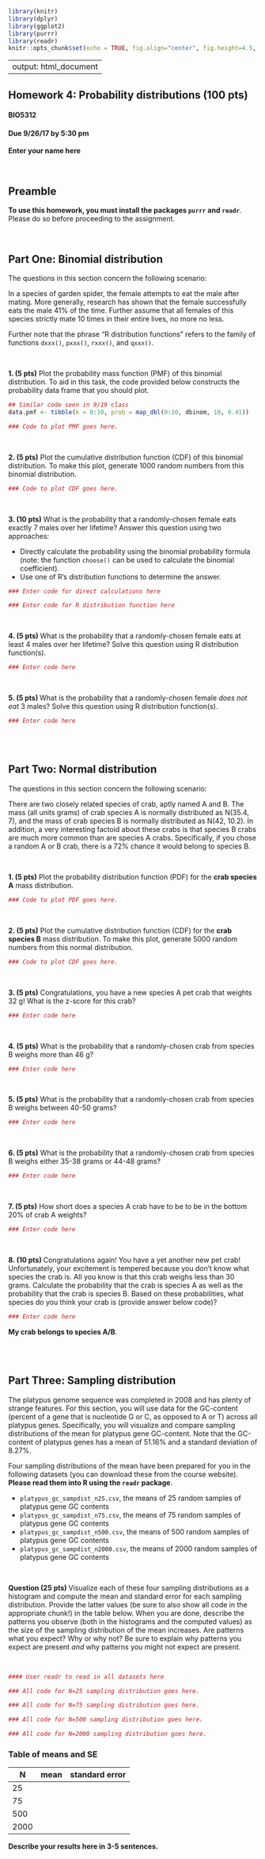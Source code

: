 ```r
library(knitr)
library(dplyr)
library(ggplot2)
library(purrr)
library(readr)
knitr::opts_chunk$set(echo = TRUE, fig.align="center", fig.height=4.5, fig.width=4.5)
```
---
output: html_document
---

## Homework 4: Probability distributions (100 pts)
#### BIO5312
#### Due 9/26/17 by 5:30 pm

**Enter your name here**

<br>

## Preamble 

**To use this homework, you must install the packages `purrr` and `readr`**. Please do so before proceeding to the assignment.

 

<br>

## Part One: Binomial distribution

The questions in this section concern the following scenario:

In a species of garden spider, the female attempts to eat the male after mating. More generally, research has shown that the female successfully eats the male 41% of the time. Further assume that all females of this species strictly mate 10 times in their entire lives, no more no less.

Further note that the phrase "R distribution functions" refers to the family of functions `dxxx()`, `pxxx()`, `rxxx()`, and `qxxx()`.

<br>

**1. (5 pts)** Plot the probability mass function (PMF) of this binomial distribution. To aid in this task, the code provided below constructs the probability data frame that you should plot.
```r
## Similar code seen in 9/19 class
data.pmf <- tibble(k = 0:10, prob = map_dbl(0:10, dbinom, 10, 0.41))
```

```r
### Code to plot PMF goes here.
```

<br>

**2. (5 pts)** Plot the cumulative distribution function (CDF) of this binomial distribution. To make this plot, generate 1000 random numbers from this binomial distribution.
```r
### Code to plot CDF goes here.
```

<br>

**3. (10 pts) ** What is the probability that a randomly-chosen female eats exactly 7 males over her lifetime? Answer this question using two approaches:

  + Directly calculate the probability using the binomial probability formula (note: the function `choose()` can be used to calculate the binomial coefficient).
  + Use one of R's distribution functions to determine the answer.
  
```r
### Enter code for direct calculations here
```

```r
### Enter code for R distribution function here
```

<br>

**4. (5 pts) ** What is the probability that a randomly-chosen female eats at least 4 males over her lifetime? Solve this question using R distribution function(s).

```r
### Enter code here
```

<br>

**5. (5 pts) ** What is the probability that a randomly-chosen female *does not eat* 3 males? Solve this question using R distribution function(s).

```r
### Enter code here
```

<br><br>

## Part Two: Normal distribution


The questions in this section concern the following scenario:

There are two closely related species of crab, aptly named A and B. The mass (all units grams) of crab species A is normally distributed as N(35.4, 7), and the mass of crab species B is normally distributed as N(42, 10.2). In addition, a very interesting factoid about these crabs is that species B crabs are much more common than are species A crabs. Specifically, if you chose a random A or B crab, there is a 72% chance it would belong to species B.

<br>

**1. (5 pts)** Plot the probability distribution function (PDF) for the **crab species A** mass distribution.
```r
### Code to plot PDF goes here.
```

<br>

**2. (5 pts)** Plot the cumulative distribution function (CDF) for the **crab species B** mass distribution. To make this plot, generate 5000 random numbers from this normal distribution.
```r
### Code to plot CDF goes here.
```

<br>

**3. (5 pts)** Congratulations, you have a new species A pet crab that weights 32 g! What is the z-score for this crab?
```r
### Enter code here
```

<br>

**4. (5 pts)** What is the probability that a randomly-chosen crab from species B weighs more than 46 g?
```r
### Enter code here
```

<br>

**5. (5 pts)** What is the probability that a randomly-chosen crab from species B weighs between 40-50 grams?
```r
### Enter code here
```

<br>

**6. (5 pts)** What is the probability that a randomly-chosen crab from species B weighs either 35-38 grams or 44-48 grams?
```r
### Enter code here
```

<br>

**7. (5 pts)** How short does a species A crab have to be to be in the bottom 20% of crab A weights?
```r
### Enter code here
```

<br>

**8. (10 pts) ** Congratulations again! You have a yet another new pet crab! Unfortunately, your excitement is tempered because you don't know what species the crab is. All you know is that this crab weighs less than 30 grams. Calculate the probability that the crab is species A as well as the probability that the crab is species B. Based on these probabilities, what species do you think your crab is (provide answer below code)?
```r
### Enter code here
```

**My crab belongs to species A/B**.


<br><br>

## Part Three: Sampling distribution

The platypus genome sequence was completed in 2008 and has plenty of strange features. For this section, you will use data for the GC-content (percent of a gene that is nucleotide G or C, as opposed to A or T) across all platypus genes. Specifically, you will visualize and compare sampling distributions of the mean for platypus gene GC-content. Note that the GC-content of platypus genes has a mean of 51.16% and a standard deviation of 8.27%.

Four sampling distributions of the mean have been prepared for you in the following datasets (you can download these from the course website). **Please read them into R using the `readr` package**.

  + `platypus_gc_sampdist_n25.csv`, the means of 25 random samples of platypus gene GC contents
  + `platypus_gc_sampdist_n75.csv`, the means of 75 random samples of platypus gene GC contents
  + `platypus_gc_sampdist_n500.csv`, the means of 500 random samples of platypus gene GC contents
  + `platypus_gc_sampdist_n2000.csv`, the means of 2000 random samples of platypus gene GC contents

<br>

**Question (25 pts) **
Visualize each of these four sampling distributions as a histogram and compute the mean and standard error for each sampling distribution. Provide the latter values (be sure to also show all code in the appropriate chunk!) in the table below. When you are done, describe the patterns you observe (both in the histograms and the computed values) as the size of the sampling distribution of the mean increases. Are patterns what you expect? Why or why not? Be sure to explain why patterns you expect are present *and* why patterns you might not expect are present. 

  
<br>

```r
#### User readr to read in all datasets here 
```

```r
### All code for N=25 sampling distribution goes here.
```

```r
### All code for N=75 sampling distribution goes here.
```

```r
### All code for N=500 sampling distribution goes here.
```

```r
### All code for N=2000 sampling distribution goes here.
```


### Table of means and SE

N    | mean | standard error
-----|------|---------------
25   |      |
75   |      |
500  |      |
2000 |      |


**Describe your results here in 3-5 sentences.**



